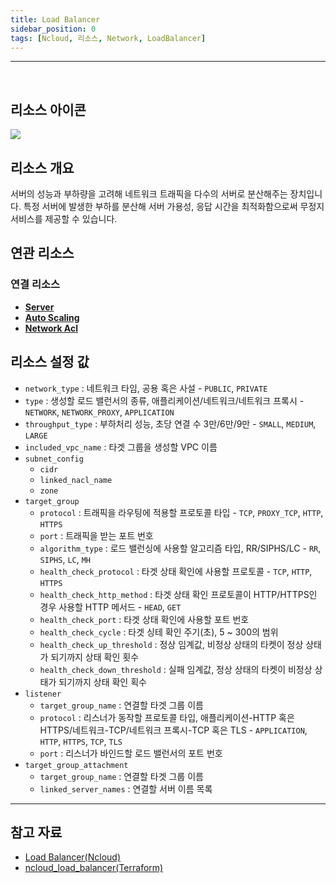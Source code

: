 ```yaml
---
title: Load Balancer
sidebar_position: 0
tags: [Ncloud, 리소스, Network, LoadBalancer]
---
```







<hr />
<br />

## 리소스 아이콘

<img src={icon} />

## 리소스 개요

서버의 성능과 부하량을 고려해 네트워크 트래픽을 다수의 서버로 분산해주는 장치입니다. 특정 서버에 발생한 부하를 분산해 서버 가용성, 응답 시간을 최적화함으로써 무정지 서비스를 제공할 수 있습니다.

## 연관 리소스

### 연결 리소스

-   [**Server**](https://docs.cstudio.app/docs/resource/ncloud/Compute/Server)
-   [**Auto Scaling**](https://docs.cstudio.app/docs/resource/ncloud/Compute/AutoScaling)
-   [**Network Acl**](https://docs.cstudio.app/docs/resource/ncloud/Network/NetworkAcl)

## 리소스 설정 값

-   `network_type` : 네트워크 타임, 공용 혹은 사설 - `PUBLIC`, `PRIVATE`
-   `type` : 생성할 로드 밸런서의 종류, 애플리케이션/네트워크/네트워크 프록시 - `NETWORK`, `NETWORK_PROXY`, `APPLICATION`
-   `throughput_type` : 부하처리 성능, 초당 연결 수 3만/6만/9만 - `SMALL`, `MEDIUM`, `LARGE`
-   `included_vpc_name` : 타겟 그룹을 생성할 VPC 이름
-   `subnet_config`
    -   `cidr`
    -   `linked_nacl_name`
    -   `zone`
-   `target_group`
    -   `protocol` : 트래픽을 라우팅에 적용할 프로토콜 타입 - `TCP`, `PROXY_TCP`, `HTTP`, `HTTPS`
    -   `port` : 트래픽을 받는 포트 번호
    -   `algorithm_type` : 로드 밸런싱에 사용할 알고리즘 타입, RR/SIPHS/LC - `RR`, `SIPHS`, `LC`, `MH`
    -   `health_check_protocol` : 타겟 상태 확인에 사용할 프로토콜 - `TCP`, `HTTP`, `HTTPS`
    -   `health_check_http_method` : 타겟 상태 확인 프로토콜이 HTTP/HTTPS인 경우 사용할 HTTP 메서드 - `HEAD`, `GET`
    -   `health_check_port` : 타겟 상태 확인에 사용할 포트 번호
    -   `health_check_cycle` : 타겟 싱테 확인 주기(초), 5 ~ 300의 범위
    -   `health_check_up_threshold` : 정상 임계값, 비정상 상태의 타켓이 정상 상태가 되기까지 상태 확인 횟수
    -   `health_check_down_threshold` : 실패 임계값, 정상 상태의 타켓이 비정상 상태가 되기까지 상태 확인 획수
-   `listener`
    -   `target_group_name` : 연결할 타겟 그룹 이름
    -   `protocol` : 리스너가 동작할 프로토콜 타입, 애플리케이션-HTTP 혹은 HTTPS/네트워크-TCP/네트워크 프록시-TCP 혹은 TLS - `APPLICATION`, `HTTP`, `HTTPS`, `TCP`, `TLS`
    -   `port` : 리스너가 바인드할 로드 밸런서의 포트 번호
-   `target_group_attachment`
    -   `target_group_name` : 연결할 타겟 그룹 이름
    -   `linked_server_names` : 연결할 서버 이름 목록

---

## 참고 자료

-   [Load Balancer(Ncloud)](https://www.ncloud.com/product/networking/loadBalancer)
-   [ncloud_load_balancer(Terraform)](https://registry.terraform.io/providers/NaverCloudPlatform/ncloud/latest/docs/resources/load_balancer)
